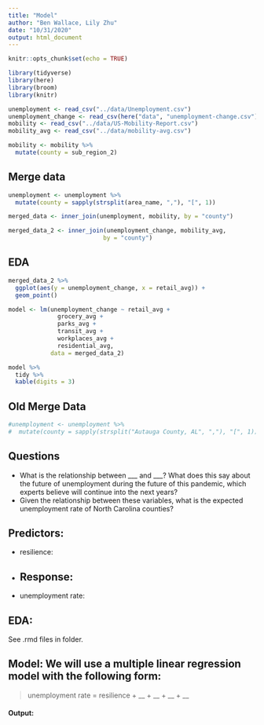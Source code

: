 ```yaml
---
title: "Model"
author: "Ben Wallace, Lily Zhu"
date: "10/31/2020"
output: html_document
---
```


```r
knitr::opts_chunk$set(echo = TRUE)
```

```r
library(tidyverse)
library(here)
library(broom)
library(knitr)
```


```r
unemployment <- read_csv("../data/Unemployment.csv")
unemployment_change <- read_csv(here("data", "unemployment-change.csv"))
mobility <- read_csv("../data/US-Mobility-Report.csv")
mobility_avg <- read_csv("../data/mobility-avg.csv")

mobility <- mobility %>% 
  mutate(county = sub_region_2)
```

## Merge data

```r
unemployment <- unemployment %>% 
  mutate(county = sapply(strsplit(area_name, ","), "[", 1))

merged_data <- inner_join(unemployment, mobility, by = "county")
```


```r
merged_data_2 <- inner_join(unemployment_change, mobility_avg, 
                           by = "county")
```

## EDA

```r
merged_data_2 %>%
  ggplot(aes(y = unemployment_change, x = retail_avg)) +
  geom_point()
```

```r
model <- lm(unemployment_change ~ retail_avg + 
              grocery_avg + 
              parks_avg + 
              transit_avg + 
              workplaces_avg + 
              residential_avg, 
            data = merged_data_2)

model %>%
  tidy %>%
  kable(digits = 3)
```



## Old Merge Data


```r
#unemployment <- unemployment %>% 
#  mutate(county = sapply(strsplit("Autauga County, AL", ","), "[", 1))
```


## Questions
- What is the relationship between ___ and ___? What does this say about the future of unemployment during the future of this pandemic, which experts believe will continue into the next years?
- Given the relationship between these variables, what is the expected unemployment rate of North Carolina counties?

## Predictors:
- resilience:
-
## Response:
- unemployment rate:

## EDA:

See .rmd files in folder.

## Model: We will use a multiple linear regression model with the following form:

> unemployment rate = resilience + __ + __ + __ + __

#### Output:



